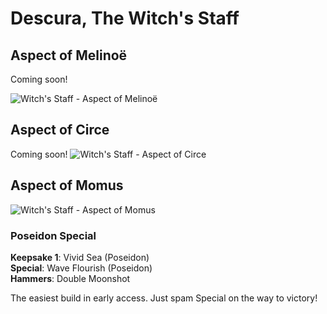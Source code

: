 # Descura, The Witch's Staff

## Aspect of Melinoë

Coming soon!

![Witch's Staff - Aspect of Melinoë](../../public/weapons/staff-melinoe.png)

## Aspect of Circe

Coming soon!
![Witch's Staff - Aspect of Circe](../../public/weapons/staff-circe.png)

## Aspect of Momus

![Witch's Staff - Aspect of Momus](../../public/weapons/staff-momus.png)

### Poseidon Special

**Keepsake 1**: Vivid Sea (Poseidon)\
**Special**: Wave Flourish (Poseidon)\
**Hammers**: Double Moonshot

The easiest build in early access. Just spam Special on the way to victory!
